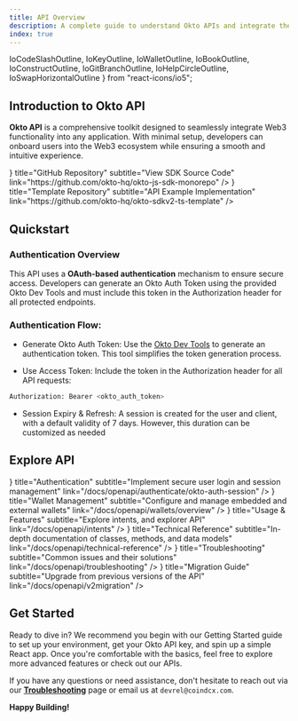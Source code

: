 ```yaml
---
title: API Overview
description: A complete guide to understand Okto APIs and integrate them in your application.
index: true
---
```


  IoCodeSlashOutline, 
  IoKeyOutline, 
  IoWalletOutline, 
  IoBookOutline,
  IoConstructOutline,
  IoGitBranchOutline,
  IoHelpCircleOutline,
  IoSwapHorizontalOutline 
} from "react-icons/io5";

## Introduction to Okto API

**Okto API** is a comprehensive toolkit designed to seamlessly integrate Web3 functionality into any application. With minimal setup, developers can onboard users into the Web3 ecosystem while ensuring a smooth and intuitive experience.

<div className="my-6 grid grid-cols-1 md:grid-cols-2 gap-4">
  <TechnologyCard
    className="h-25"
    icon={<IoGitBranchOutline size={"1.5rem"} />}
    title="GitHub Repository"
    subtitle="View SDK Source Code"
    link="https://github.com/okto-hq/okto-js-sdk-monorepo"
  />
  <TechnologyCard
    className="h-25"
    icon={<IoCodeSlashOutline size={"1.5rem"} />}
    title="Template Repository" 
    subtitle="API Example Implementation"
    link="https://github.com/okto-hq/okto-sdkv2-ts-template"
  />
</div>

## Quickstart

### Authentication Overview

This API uses a **OAuth-based authentication** mechanism to ensure secure access. Developers can generate an Okto Auth Token using the provided Okto Dev Tools and must include this token in the Authorization header for all protected endpoints.

### Authentication Flow:
- Generate Okto Auth Token:
Use the [Okto Dev Tools]('/tools') to generate an authentication token. This tool simplifies the token generation process.

- Use Access Token:
Include the token in the Authorization header for all API requests:
```bash
Authorization: Bearer <okto_auth_token>
```

- Session Expiry & Refresh:
A session is created for the user and client, with a default validity of 7 days. However, this duration can be customized as needed

## Explore API

<div className="my-6 grid grid-cols-1 md:grid-cols-2 gap-4">
  <TechnologyCard
    className="h-25"
    icon={<IoKeyOutline size={"1.5rem"} />}
    title="Authentication"
    subtitle="Implement secure user login and session management"
    link="/docs/openapi/authenticate/okto-auth-session"
  />
  <TechnologyCard
    className="h-25"
    icon={<IoWalletOutline size={"1.5rem"} />}
    title="Wallet Management"
    subtitle="Configure and manage embedded and external wallets"
    link="/docs/openapi/wallets/overview"
  />
  <TechnologyCard
    className="h-25"
    icon={<IoConstructOutline size={"1.5rem"} />}
    title="Usage & Features"
    subtitle="Explore intents, and explorer API"
    link="/docs/openapi/intents"
  />
  <TechnologyCard
    className="h-25"
    icon={<IoBookOutline size={"1.5rem"} />}
    title="Technical Reference"
    subtitle="In-depth documentation of classes, methods, and data models"
    link="/docs/openapi/technical-reference"
  />
  <TechnologyCard
    className="h-25"
    icon={<IoHelpCircleOutline size={"1.5rem"} />}
    title="Troubleshooting"
    subtitle="Common issues and their solutions"
    link="/docs/openapi/troubleshooting"
  />
  <TechnologyCard
    className="h-25"
    icon={<IoSwapHorizontalOutline size={"1.5rem"} />}
    title="Migration Guide"
    subtitle="Upgrade from previous versions of the API"
    link="/docs/openapi/v2migration"
  />
</div>

## Get Started

Ready to dive in? We recommend you begin with our Getting Started guide to set up your environment, get your Okto API key, and spin up a simple React app. Once you're comfortable with the basics, feel free to explore more advanced features or check out our APIs.

If you have any questions or need assistance, don't hesitate to reach out via our **[Troubleshooting](./openapi/troubleshooting)** page or email us at `devrel@coindcx.com`.

**Happy Building!**
